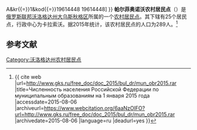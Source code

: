 {{Infobox Settlement
| official_name = 帕尔菲奥诺沃农村居民点
| native_name = Сельское поселение Парфёновское
| settlement_type = [[农村居民点|农村居民点]]
| subdivision_type = [[国家|国家]]
| subdivision_type1 = [[州_(俄罗斯)|州]]
| subdivision_type2 = [[区_(苏联)|区]]
| subdivision_name = {{RUS}}
| subdivision_name1 = [[沃洛格达州|沃洛格达州]]
| subdivision_name2 = [[大乌斯秋格区|大乌斯秋格区]]
| seat_type = 行政中心
| seat = 卡拉索沃
| population_as_of=2015
| population_footnotes = <ref name=stat />
| population_total = 289
| coordinates_display = inline,title
| latd = 60 | latm = 40 | lats = 10 | latNS = N
| longd = 46 | longm = 19 | longs = 48 | longEW = E
| timezone = [[莫斯科时间|MSK]]
| utc_offset = +3
| blank_name = [[俄罗斯市政土地区划代码|OKTMO编码]]
| blank_info = [http://classif.spb.ru/classificators/view/tma.php?st{{=}}A&kr{{=}}1&kod{{=}}19614448 19614448]
}}
'''帕尔菲奥诺沃农村居民点'''（{{lang-ru|Сельское поселение Парфёновское}}）是[[俄罗斯联邦|俄罗斯联邦]][[沃洛格达州|沃洛格达州]][[大乌斯秋格区|大乌斯秋格区]]所属的一个[[农村居民点|农村居民点]]。其下辖有25个居民点，行政中心为卡拉索沃。据2015年统计，该农村居民点的人口为289人。<ref name=stat>{{ cite web |url=http://www.gks.ru/free_doc/doc_2015/bul_dr/mun_obr2015.rar |title=Численность населения Российской Федерации по муниципальным образованиям на 1 января 2015 года |accessdate=2015-08-06 |archiveurl=https://www.webcitation.org/6aaNzOlFO?url=http://www.gks.ru/free_doc/doc_2015/bul_dr/mun_obr2015.rar |archivedate=2015-08-06 |language=ru |deadurl=yes }}</ref>

== 参考文献 ==
{{reflist}}

{{Russia-stub}}

[[Category:沃洛格达州农村居民点|Category:沃洛格达州农村居民点]]